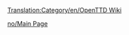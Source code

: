 [[Translation:Category/en/OpenTTD Wiki]]

{{en/Bilingual box| No
| ---
| ''This category contains material relating to various administration aspects of the OpenTTD Wiki.''}}


[[no/Main Page]]